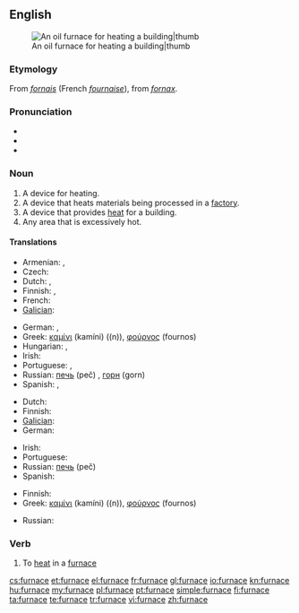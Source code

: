 ==English==
[[Image:Home_oil_furnace.jpg|An oil furnace for heating a building|thumb]]

===Etymology===
From {{etyl|fro}} ''[[fornais]]'' (French ''[[fournaise]]''), from {{etyl|la}} ''[[fornax]]''.

===Pronunciation===
* {{rhymes|ɪs}}
* {{IPA|/ˈfɜːnɪs/}}
* {{audio|en-us-furnace.ogg|Audio (US)}}

===Noun===
{{en-noun}}

# A device for heating.
# A device that heats materials being processed in a [[factory]].
# A device that provides [[heat]] for a building.
# Any area that is excessively hot.

====Translations====
{{trans-see|device for heating: [[oven]]}}

{{trans-top|device for heating in a factory, melting metals, etc}}
* Armenian: {{t|hy|հնոց|tr=hnoc’}},  {{t-|hy|քուրա|tr=k’ura}}
* Czech: {{t-|cs|pec|f}}
* Dutch: {{t+|nl|oven|m}}, {{t+|nl|ketel|m}}
* Finnish: {{t-|fi|sulatusuuni}}, {{t+|fi|ahjo}}
* French: {{t+|fr|four|m}}
* [[Galician]]: {{t+|gl|forno|xs=Galician}} {{m}}
{{trans-mid}}
* German: {{t+|de|Ofen|m}}, {{t+|de|Hochofen|m}}
* Greek: [[καμίνι]] (kamíni) ((n)), [[φούρνος]] (fournos) {{m}}
* Hungarian: {{t|hu|kemence}}, {{t|hu|kohó}}
* Irish: {{t-|ga|foirnéis|f|xs=Irish}}
* Portuguese: {{t+|pt|forno|m}}, {{t|pt|fornalha|f}}
* Russian: [[печь]] (peč) {{f}}, [[горн]] (gorn) {{m}}
* Spanish: {{t+|es|horno|m}}, {{t+|es|caldera|f}}
{{trans-bottom}}

{{trans-top|device for heating a building}}
* Dutch: {{t+|nl|ketel|m}}
* Finnish: {{t+|fi|uuni}}
* [[Galician]]: {{t+|gl|calefacción|xs=Galician}} {{f}}
* German: {{t+|de|Ofen|m}}
{{trans-mid}}
* Irish: {{t-|ga|foirnéis|f|xs=Irish}}
* Portuguese: {{t|pt|fornalha|f}}
* Russian: [[печь]] (peč) {{f}}
* Spanish: {{t-|es|calefacción|f}}
{{trans-bottom}}

{{trans-top|hot area}}
* Finnish: {{t+|fi|uuni}}
* Greek: [[καμίνι]] (kamíni) ((n)), [[φούρνος]] (fournos) {{m}}
{{trans-mid}}
* Russian: {{t+|ru|топка|f|tr=tópka}}
{{trans-bottom}}

===Verb===
{{en-verb|furnac|ed}}

# To [[heat]] in a [[furnace#noun|furnace]]

[[cs:furnace]]
[[et:furnace]]
[[el:furnace]]
[[fr:furnace]]
[[gl:furnace]]
[[io:furnace]]
[[kn:furnace]]
[[hu:furnace]]
[[my:furnace]]
[[pl:furnace]]
[[pt:furnace]]
[[simple:furnace]]
[[fi:furnace]]
[[ta:furnace]]
[[te:furnace]]
[[tr:furnace]]
[[vi:furnace]]
[[zh:furnace]]